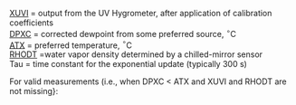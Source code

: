 
\newcommand{\pluseq}{\mathrel{+}\mathrel{\mkern-1mu}=}
<p class=box>
[XUVI](#xuvi) = output from the UV Hygrometer, after application of calibration
coefficients  
[DPXC](./4-the-state-of-the-atmosphere.html#dewpt-corrected)\index{DPXC} = corrected dewpoint from some preferred source,
$^{\circ}$C  
[ATX](./4-the-state-of-the-atmosphere.html#ambient-t)\index{ATX} = preferred temperature, $^{\circ}$C  
[RHODT](./4-the-state-of-the-atmosphere.html#rho)\index{RHODT} =water vapor density determined by a chilled-mirror
sensor  
Tau = time constant for the exponential update (typically 300 s)  
</p><p class=box2>
For valid measurements (i.e., when DPXC $<$ ATX and XUVI and RHODT are not missing}:   
\begin{equation}
\mathrm{Offset}\pluseq (\mathrm{\{RHODT\}-\{XUVI\}-Offset})/Tau
(\#eq:RHOUVbox1)
\end{equation}
\begin{equation}
\mathrm{\{RHOUV\} = \{XUVI\} + Offset}
(\#eq:RHOUBbox2)
\end{equation}
</p>  
